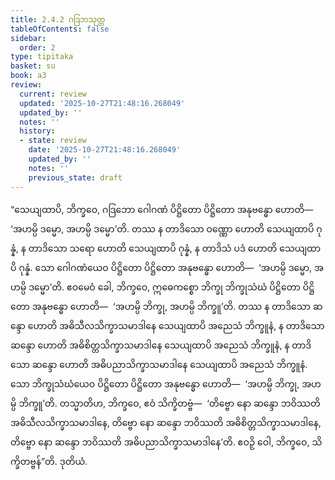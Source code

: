 ```yaml
---
title: 2.4.2 ဂဒြဘသုတ္တ
tableOfContents: false
sidebar:
  order: 2
type: tipitaka
basket: su
book: a3
review:
  current: review
  updated: '2025-10-27T21:48:16.268049'
  updated_by: ''
  notes: ''
  history:
  - state: review
    date: '2025-10-27T21:48:16.268049'
    updated_by: ''
    notes: ''
    previous_state: draft
---
```



<ReviewStatus review={frontmatter.review} showDetails={true} />

<HypothesisAnnotation frontmatter={frontmatter} />

<DynamicBreadcrumb />

<Division number="83" book="a3" e="ch" v="15" p="230">

<Paragraph number="728" book="a3">
“သေယျထာပိ, ဘိက္ခဝေ, ဂဒြဘော ဂေါဂဏံ ပိဋ္ဌိတော ပိဋ္ဌိတော အနုဗန္ဓော ဟောတိ—  ‘အဟမ္ပိ ဒမ္မော, အဟမ္ပိ ဒမ္မော’တိ. တဿ န တာဒိသော ဝဏ္ဏော ဟောတိ သေယျထာပိ ဂုန္နံ, န တာဒိသော သရော ဟောတိ သေယျထာပိ ဂုန္နံ, န တာဒိသံ ပဒံ ဟောတိ သေယျထာပိ ဂုန္နံ. သော ဂေါဂဏံယေဝ ပိဋ္ဌိတော ပိဋ္ဌိတော အနုဗန္ဓော ဟောတိ—  ‘အဟမ္ပိ ဒမ္မော, အဟမ္ပိ ဒမ္မော’တိ.
</Paragraph>

<Paragraph number="729" book="a3">
ဧဝမေဝံ ခေါ, ဘိက္ခဝေ, ဣဓေကစ္စော ဘိက္ခု ဘိက္ခုသံဃံ ပိဋ္ဌိတော ပိဋ္ဌိတော အနုဗန္ဓော ဟောတိ—  ‘အဟမ္ပိ ဘိက္ခု, အဟမ္ပိ ဘိက္ခူ’တိ. တဿ န တာဒိသော ဆန္ဒော ဟောတိ အဓိသီလသိက္ခာသမာဒါနေ သေယျထာပိ အညေသံ ဘိက္ခူနံ, န တာဒိသော ဆန္ဒော ဟောတိ အဓိစိတ္တသိက္ခာသမာဒါနေ သေယျထာပိ အညေသံ ဘိက္ခူနံ, န တာဒိသော ဆန္ဒော ဟောတိ အဓိပညာသိက္ခာသမာဒါနေ သေယျထာပိ အညေသံ ဘိက္ခူနံ. သော ဘိက္ခုသံဃံယေဝ ပိဋ္ဌိတော ပိဋ္ဌိတော အနုဗန္ဓော ဟောတိ—  ‘အဟမ္ပိ ဘိက္ခု, အဟမ္ပိ ဘိက္ခူ’တိ.
</Paragraph>

<Paragraph number="730" book="a3">
တသ္မာတိဟ, ဘိက္ခဝေ, ဧဝံ သိက္ခိတဗ္ဗံ—  ‘တိဗ္ဗော နော ဆန္ဒော ဘဝိဿတိ အဓိသီလသိက္ခာသမာဒါနေ, တိဗ္ဗော နော ဆန္ဒော ဘဝိဿတိ အဓိစိတ္တသိက္ခာသမာဒါနေ, တိဗ္ဗော နော ဆန္ဒော ဘဝိဿတိ အဓိပညာသိက္ခာသမာဒါနေ’တိ. ဧဝဉှိ ဝေါ, ဘိက္ခဝေ, သိက္ခိတဗ္ဗန်”တိ.

</Paragraph>
</Division>

<Paragraph number="731" type="center" book="a3">
ဒုတိယံ.
</Paragraph>